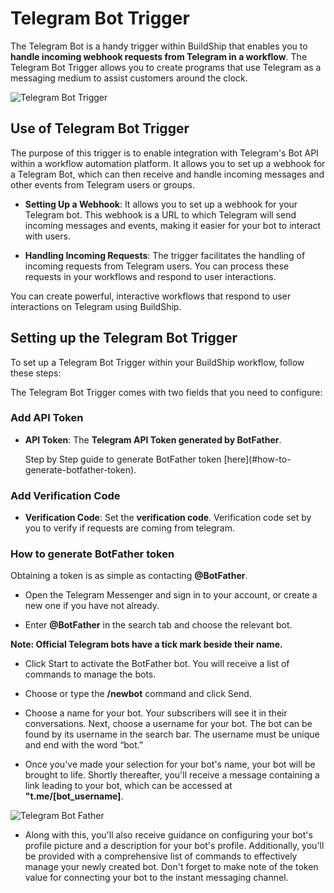 # Telegram Bot Trigger


The Telegram Bot is a handy trigger within BuildShip that enables you to **handle incoming webhook requests from Telegram in a workflow**. The Telegram Bot Trigger allows you to create programs that use Telegram as a messaging medium to assist customers around the clock.

<Image src={telegram} alt="Telegram Bot Trigger" width={1200} />

## Use of Telegram Bot Trigger

The purpose of this trigger is to enable integration with Telegram's Bot API within a workflow automation platform. 
It allows you to set up a webhook for a Telegram Bot, which can then receive and handle incoming messages and other events from Telegram users or groups.


- **Setting Up a Webhook**: It allows you to set up a webhook for your Telegram bot. This webhook is a URL to which Telegram will send incoming messages and events, making it easier for your bot to interact with users.

- **Handling Incoming Requests**: The trigger facilitates the handling of incoming requests from Telegram users. You can process these requests in your workflows and respond to user interactions.

You can create powerful, interactive workflows that respond to user interactions on Telegram using BuildShip.

## Setting up the Telegram Bot Trigger

To set up a Telegram Bot Trigger within your BuildShip workflow, follow these steps:

<Steps>
The Telegram Bot Trigger comes with two fields that you need to configure:

### Add API Token

- **API Token**: The **Telegram API Token generated by BotFather**.

    <Callout emoji="💡">
       Step by Step guide to generate BotFather token [here](#how-to-generate-botfather-token).
    </Callout>

### Add Verification Code

- **Verification Code**: Set the **verification code**. Verification code set by you to verify if requests are coming from telegram.
</Steps>

### How to generate BotFather token

Obtaining a token is as simple as contacting **@BotFather**.

- Open the Telegram Messenger and sign in to your account, or create a new one if you have not already.

- Enter **@BotFather** in the search tab and choose the relevant bot.

**Note: Official Telegram bots have a tick mark beside their name.**

-  Click Start to activate the BotFather bot. You will receive a list of commands to manage the bots.

- Choose or type the **/newbot** command and click Send.

-  Choose a name for your bot. Your subscribers will see it in their conversations. Next, choose a username for your bot. The bot can be found by its username in the search bar. The username must be unique and end with the word “bot.”

- Once you've made your selection for your bot's name, your bot will be brought to life. Shortly thereafter, you'll receive a message containing a link leading to your bot, which can be accessed at **"t.me/[bot_username]**. 

<div style={{display: 'flex', justifyContent: 'center'}}>
<Image src={botfather} alt="Telegram Bot Father" height={300} width={400} />
</div>

- Along with this, you'll also receive guidance on configuring your bot's profile picture and a description for your bot's profile. Additionally, you'll be provided with a comprehensive list of commands to effectively manage your newly created bot. Don't forget to make note of the token value for connecting your bot to the instant messaging channel.
